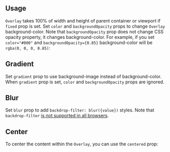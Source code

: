 

## Usage

`Overlay` takes 100% of width and height of parent container or viewport if `fixed` prop is set.
Set `color` and `backgroundOpacity` props to change `Overlay` background-color. Note that `backgroundOpacity` prop
does not change CSS opacity property, it changes background-color. For example, if you set
`color="#000"` and `backgroundOpacity={0.85}` background-color will be `rgba(0, 0, 0, 0.85)`:

<Demo data={OverlayDemos.usage} />

## Gradient

Set `gradient` prop to use background-image instead of background-color. When `gradient` prop is set,
`color` and `backgroundOpacity` props are ignored.

<Demo data={OverlayDemos.gradient} />

## Blur

Set `blur` prop to add `backdrop-filter: blur({value})` styles.
Note that `backdrop-filter` [is not supported in all browsers](https://caniuse.com/css-backdrop-filter).

<Demo data={OverlayDemos.blur} />


## Center

To center the content within the `Overlay`, you can use the `centered` prop:

<Demo data={OverlayDemos.center} />


<Polymorphic
  defaultElement="div"
  changeToElement="a"
  component="Overlay"
  withNext
/>
